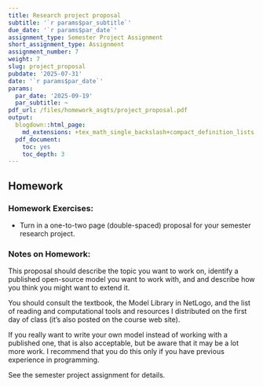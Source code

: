 ```yaml
---
title: Research project proposal
subtitle: '`r params$par_subtitle`'
due_date: '`r params$par_date`'
assignment_type: Semester Project Assignment
short_assignment_type: Assignment
assignment_number: 7
weight: 7
slug: project_proposal
pubdate: '2025-07-31'
date: '`r params$par_date`'
params:
  par_date: '2025-09-19'
  par_subtitle: ~
pdf_url: /files/homework_asgts/project_proposal.pdf
output:
  blogdown::html_page:
    md_extensions: +tex_math_single_backslash+compact_definition_lists
  pdf_document:
    toc: yes
    toc_depth: 3
---
```

## Homework

### Homework Exercises:



* Turn in a one-to-two page (double-spaced) proposal for your semester research project.

### Notes on Homework:


This proposal should describe the topic you want to work on, 
identify a published open-source model you want to work with,
and and describe how you think you might want to extend it.

You should consult the textbook, the Model Library in NetLogo, 
and the list of reading and computational tools and
resources I distributed on the first day of class (it's also posted on the
course web site).

If you really want to write your own model instead of working with a
published one, that is also acceptable, but be aware that it may be a lot
more work. I recommend that you do this only if you have previous experience
in programming.

See the semester project assignment for details.